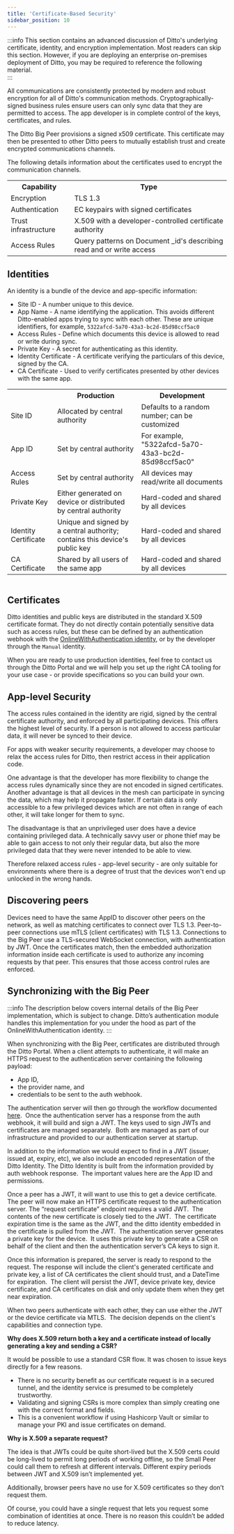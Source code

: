 ```yaml
---
title: 'Certificate-Based Security'
sidebar_position: 10
---
```



:::info
This section contains an advanced discussion of Ditto's underlying certificate, identity, and
encryption implementation. Most readers can skip this section.  However, if you are deploying an enterprise
on-premises deployment of Ditto, you may be required to reference the following
material.  
:::

All communications are consistently protected by modern and robust encryption
for all of Ditto's communication methods. Cryptographically-signed business
rules ensure users can only sync data that they are permitted to access. The app
developer is in complete control of the keys, certificates, and rules.

The Ditto Big Peer provisions a signed x509 certificate. This certificate may
then be presented to other Ditto peers to mutually establish trust and create
encrypted communications channels. 
 
The following details information about the certificates used to encrypt the
communication channels.

<table>
<tr>
  <th>Capability</th>
  <th>Type</th>
</tr>

<tr>
  <td>Encryption</td>
  <td>TLS 1.3</td>
</tr>

<tr>
  <td>Authentication</td>
  <td>EC keypairs with signed certificates</td>
</tr>

<tr>
  <td>Trust infrastructure</td>
  <td>X.509 with a developer-controlled certificate authority</td>
</tr>

<tr>
  <td>Access Rules</td>
  <td>
    Query patterns on Document _id's describing read and or write access
  </td>
</tr>

</table>

## Identities

An identity is a bundle of the device and app-specific information:

* Site ID - A number unique to this device.
* App Name - A name identifying the application. This avoids different Ditto-enabled apps trying to sync with each other. These are unique identifiers, for example, `5322afcd-5a70-43a3-bc2d-85d98ccf5ac0`
* Access Rules - Define which documents this device is allowed to read or write during sync.
* Private Key - A secret for authenticating as this identity.
* Identity Certificate - A certificate verifying the particulars of this device, signed by the CA.
* CA Certificate - Used to verify certificates presented by other devices with the same app.

<table>
  <tr>
    <th></th>
    <th>Production</th>
    <th>Development</th>
  </tr>

  <tr>
    <td>Site ID</td>
    <td>Allocated by central authority</td>
    <td>Defaults to a random number; can be customized</td>
  </tr>

  <tr>
    <td>App ID</td>
    <td>Set by central authority</td>
    <td>For example, "5322afcd-5a70-43a3-bc2d-85d98ccf5ac0"</td>
  </tr>

  <tr>
    <td>Access Rules</td>
    <td>Set by central authority</td>
    <td>All devices may read/write all documents</td>
  </tr>

  <tr>
    <td>Private Key</td>
    <td>Either generated on device or distributed by central authority</td>
    <td>Hard-coded and shared by all devices</td>
  </tr>

  <tr>
    <td>Identity Certificate</td>
    <td>
      Unique and signed by a central authority; contains this device's public key
    </td>
    <td>Hard-coded and shared by all devices</td>
  </tr>

  <tr>
    <td>CA Certificate</td>
    <td>Shared by all users of the same app</td>
    <td>Hard-coded and shared by all devices</td>
  </tr>

  <table></table>
</table>


## Certificates

Ditto identities and public keys are distributed in the standard X.509
certificate format. They do not directly contain potentially sensitive data such as access rules,
but these can be defined by an authentication webhook with the 
[OnlineWithAuthentication identity](../security/designing-permissions), or by the
developer through the `Manual` identity.
 
When you are ready to use production identities, feel free to contact
us through the Ditto Portal and we will help you set up the right CA
tooling for your use case - or provide specifications so you can build your own.

## App-level Security

The access rules contained in the identity are rigid, signed by the central
certificate authority, and enforced by all participating devices. This offers
the highest level of security. If a person is not allowed to access particular
data, it will never be synced to their device.

For apps with weaker security requirements, a developer may choose to relax the
access rules for Ditto, then restrict access in their application code.

One advantage is that the developer has more flexibility to change the access
rules dynamically since they are not encoded in signed certificates. Another
advantage is that all devices in the mesh can participate in syncing the data,
which may help it propagate faster. If certain data is only accessible to a few
privileged devices which are not often in range of each other, it will take
longer for them to sync.

The disadvantage is that an unprivileged user does have a device containing
privileged data. A technically savvy user or phone thief may be able to gain
access to not only their regular data, but also the more privileged data that
they were never intended to be able to view.

Therefore relaxed access rules - app-level security - are only suitable for
environments where there is a degree of trust that the devices won't end up
unlocked in the wrong hands.


## Discovering peers

Devices need to have the same AppID to discover other peers on the network, as
well as matching certificates to connect over TLS 1.3. Peer-to-peer connections use mTLS (client certificates) with TLS 1.3. Connections to the Big Peer use a TLS-secured WebSocket connection, with authentication by JWT. Once the certificates match,
then the embedded authorization information inside each certificate is used to
authorize any incoming requests by that peer. This ensures that those access
control rules are enforced. 
 
## Synchronizing with the Big Peer

:::info
The description below covers internal details of the Big Peer implementation,
which is subject to change.  Ditto’s authentication module handles this
implementation for you under the hood as part of the OnlineWithAuthentication
identity. 
:::

When synchronizing with the Big Peer, certificates are distributed through the
Ditto Portal. When a client attempts to authenticate, it will make an HTTPS request to the authentication server containing the following payload:

- App ID,
- the provider name, and
- credentials to be sent to the auth webhook.

The authentication server will then go through the workflow documented
[here](../security/online-with-authentication).  Once the authentication
server has a response from the auth webhook, it will build and sign a JWT. The keys used to sign JWTs and certificates are managed
separately.  Both are managed as part of our infrastructure and provided to our
authentication server at startup.

In addition to the information we would expect to find in a JWT (issuer, issued at,
expiry, etc), we also include an encoded representation of the Ditto Identity.
The Ditto Identity is built from the information provided by auth webhook
response.  The important values here are the App ID and permissions.

Once a peer has a JWT, it will want to use this to get a device certificate.  The
peer will now make an HTTPS certificate request to the authentication server.
The “request certificate” endpoint requires a valid JWT.  The contents of the
new certificate is closely tied to the JWT.  The certificate expiration time is the same as the JWT, and the ditto identity embedded in the
certificate is pulled from the JWT.  The authentication server generates a
private key for the device.  It uses this private key to generate a CSR on
behalf of the client and then the authentication server’s CA keys to sign it.

Once this information is prepared, the server is ready to respond to the request.
The response will include the client's generated certificate and private key, a list of CA certificates the client should trust, and a DateTime for
expiration.  The client will persist the JWT, device private key, device
certificate, and CA certificates on disk and only update them when they get near
expiration.

When two peers authenticate with each other, they can use either
the JWT or the device certificate via MTLS.  The decision depends on the client's
capabilities and connection type.

**Why does X.509 return both a key and a certificate instead of locally generating a key and sending a CSR?**

It would be possible to use a standard CSR flow. It was chosen to issue keys directly for a few reasons.

- There is no security benefit as our certificate request is in a secured tunnel, and the identity service is presumed to be completely trustworthy.
- Validating and signing CSRs is more complex than simply creating one with the correct format and fields.
- This is a convenient workflow if using Hashicorp Vault or similar to manage your PKI and issue certificates on demand.

**Why is X.509 a separate request?**

The idea is that JWTs could be quite short-lived but the X.509 certs could be long-lived to permit long periods of working offline, so the Small Peer could call them to refresh at different intervals. Different expiry periods between JWT and X.509 isn’t implemented yet.

Additionally, browser peers have no use for X.509 certificates so they don’t request them.

Of course, you could have a single request that lets you request some combination of identities at once. There is no reason this couldn’t be added to reduce latency.

